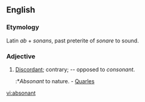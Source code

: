 ==English==

===Etymology===
Latin ''ab'' + ''sonans'', past preterite of ''sonare'' to sound.
===Adjective===
{{en-adj}}

#[[discordant|Discordant]]; contrary; -- opposed to ''consonant''.
#:*''Absonant'' to nature. - [[Quarles]]

[[vi:absonant]]